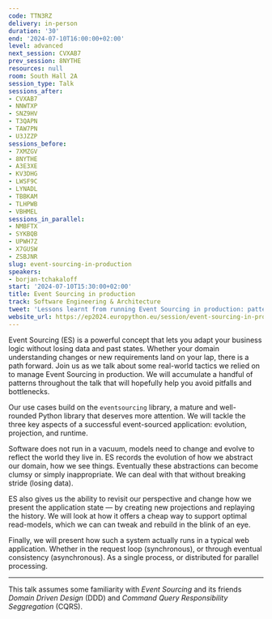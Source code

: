 ```yaml
---
code: TTN3RZ
delivery: in-person
duration: '30'
end: '2024-07-10T16:00:00+02:00'
level: advanced
next_session: CVXAB7
prev_session: 8NYTHE
resources: null
room: South Hall 2A
session_type: Talk
sessions_after:
- CVXAB7
- NNWTXP
- SNZ9HV
- T3QAPN
- TAW7PN
- U3JZZP
sessions_before:
- 7XMZGV
- 8NYTHE
- A3E3XE
- KV3DHG
- LWSF9C
- LYNADL
- TBBKAM
- TLHPWB
- VBHMEL
sessions_in_parallel:
- NMBFTX
- SYKBQB
- UPWH7Z
- X7GUSW
- ZSBJNR
slug: event-sourcing-in-production
speakers:
- borjan-tchakaloff
start: '2024-07-10T15:30:00+02:00'
title: Event Sourcing in production
track: Software Engineering & Architecture
tweet: 'Lessons learnt from running Event Sourcing in production: patterns and pitfalls'
website_url: https://ep2024.europython.eu/session/event-sourcing-in-production
---
```


Event Sourcing (ES) is a powerful concept that lets you adapt your business logic without losing data and past states.
Whether your domain understanding changes or new requirements land on your lap, there is a path forward.
Join us as we talk about some real-world tactics we relied on to manage Event Sourcing in production.
We will accumulate a handful of patterns throughout the talk that will hopefully help you avoid pitfalls and bottlenecks.

Our use cases build on the `eventsourcing` library, a mature and well-rounded Python library that deserves more attention.
We will tackle the three key aspects of a successful event-sourced application: evolution, projection, and runtime.

Software does not run in a vacuum, models need to change and evolve to reflect the world they live in.
ES records the evolution of how we abstract our domain, how we see things.
Eventually these abstractions can become clumsy or simply inappropriate.
We can deal with that without breaking stride (losing data).

ES also gives us the ability to revisit our perspective and change how we present the application state — by creating new projections and replaying the history.
We will look at how it offers a cheap way to support optimal read-models, which we can can tweak and rebuild in the blink of an eye.

Finally, we will present how such a system actually runs in a typical web application.
Whether in the request loop (synchronous), or through eventual consistency (asynchronous).
As a single process, or distributed for parallel processing.

---

This talk assumes some familiarity with _Event Sourcing_ and its friends _Domain Driven Design_ (DDD) and _Command Query Responsibility Seggregation_ (CQRS).
